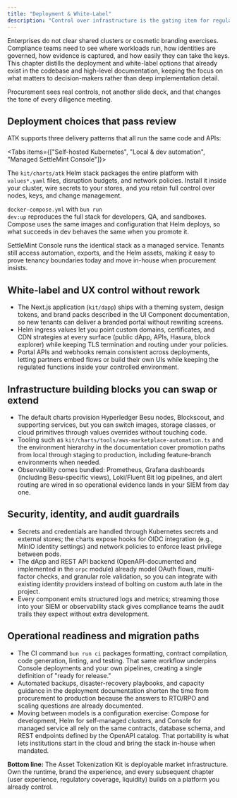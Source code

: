 ```yaml
---
title: "Deployment & White-Label"
description: "Control over infrastructure is the gating item for regulated deployments. The Asset Tokenization Kit (ATK) ships with battle-tested Helm charts, Docker Compose blueprints, and managed SettleMint Console automation so you can prove ownership of the runtime before risk review even begins."
---
```



Enterprises do not clear shared clusters or cosmetic branding exercises. Compliance teams need to see where workloads run, how identities are governed, how evidence is captured, and how easily they can take the keys. This chapter distills the deployment and white-label options that already exist in the codebase and high-level documentation, keeping the focus on what matters to decision-makers rather than deep implementation detail.

Procurement sees real controls, not another slide deck, and that changes the tone of every diligence meeting.

## Deployment choices that pass review

ATK supports three delivery patterns that all run the same code and APIs:

<Tabs items={["Self-hosted Kubernetes", "Local & dev automation", "Managed SettleMint Console"]}>
  <Tab>
    <p>
      The <code>kit/charts/atk</code> Helm stack packages the entire platform with `values*.yaml` files, disruption budgets, and network policies. Install it inside your cluster, wire secrets to your stores, and you retain full control over nodes, keys, and change management.
    </p>
  </Tab>
  <Tab>
    <p>
      <code>docker-compose.yml</code> with <code>bun run dev:up</code> reproduces the full stack for developers, QA, and sandboxes. Compose uses the same images and configuration that Helm deploys, so what succeeds in dev behaves the same when you promote it.
    </p>
  </Tab>
  <Tab>
    <p>
      SettleMint Console runs the identical stack as a managed service. Tenants still access automation, exports, and the Helm assets, making it easy to prove tenancy boundaries today and move in-house when procurement insists.
    </p>
  </Tab>
</Tabs>

## White-label and UX control without rework

- The Next.js application (`kit/dapp`) ships with a theming system, design tokens, and brand packs described in the UI Component documentation, so new tenants can deliver a branded portal without rewriting screens.
- Helm ingress values let you point custom domains, certificates, and CDN strategies at every surface (public dApp, APIs, Hasura, block explorer) while keeping TLS termination and routing under your policies.
- Portal APIs and webhooks remain consistent across deployments, letting partners embed flows or build their own UIs while keeping the regulated functions inside your controlled environment.

## Infrastructure building blocks you can swap or extend

- The default charts provision Hyperledger Besu nodes, Blockscout, and supporting services, but you can switch images, storage classes, or cloud primitives through values overrides without touching code.
- Tooling such as `kit/charts/tools/aws-marketplace-automation.ts` and the environment hierarchy in the documentation cover promotion paths from local through staging to production, including feature-branch environments when needed.
- Observability comes bundled: Prometheus, Grafana dashboards (including Besu-specific views), Loki/Fluent Bit log pipelines, and alert routing are wired in so operational evidence lands in your SIEM from day one.

## Security, identity, and audit guardrails

- Secrets and credentials are handled through Kubernetes secrets and external stores; the charts expose hooks for OIDC integration (e.g., MinIO identity settings) and network policies to enforce least privilege between pods.
- The dApp and REST API backend (OpenAPI-documented and implemented in the `orpc` module) already model OAuth flows, multi-factor checks, and granular role validation, so you can integrate with existing identity providers instead of bolting on custom auth late in the project.
- Every component emits structured logs and metrics; streaming those into your SIEM or observability stack gives compliance teams the audit trails they expect without extra development.

## Operational readiness and migration paths

- The CI command `bun run ci` packages formatting, contract compilation, code generation, linting, and testing. That same workflow underpins Console deployments and your own pipelines, creating a single definition of "ready for release."
- Automated backups, disaster-recovery playbooks, and capacity guidance in the deployment documentation shorten the time from procurement to production because the answers to RTO/RPO and scaling questions are already documented.
- Moving between models is a configuration exercise: Compose for development, Helm for self-managed clusters, and Console for managed service all rely on the same contracts, database schema, and REST endpoints defined by the OpenAPI catalog. That portability is what lets institutions start in the cloud and bring the stack in-house when mandated.

**Bottom line:** The Asset Tokenization Kit is deployable market infrastructure. Own the runtime, brand the experience, and every subsequent chapter (user experience, regulatory coverage, liquidity) builds on a platform you already control.
